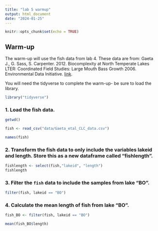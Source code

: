 ```yaml
---
title: "lab 5 warmup"
output: html_document
date: "2024-01-25"
---
```


```r
knitr::opts_chunk$set(echo = TRUE)
```

## Warm-up
The warm-up will use the fish data from lab 4. These data are from: Gaeta J., G. Sass, S. Carpenter. 2012. Biocomplexity at North Temperate Lakes LTER: Coordinated Field Studies: Large Mouth Bass Growth 2006. Environmental Data Initiative.  [link](https://portal.edirepository.org/nis/mapbrowse?scope=knb-lter-ntl&identifier=267). 

You will need the tidyverse to complete the warm-up- be sure to load the library.  

```r
library("tidyverse")
```

### 1. Load the fish data. 

```r
getwd()
```

```r
fish <- read_csv("data/Gaeta_etal_CLC_data.csv")
```

```r
names(fish)
```

### 2. Transform the fish data to only include the variables lakeid and length.  Store this as a new dataframe called "fishlength".   

```r
fishlength <- select(fish,"lakeid", "length")
fishlength
```

### 3. Filter the `fish` data to include the samples from lake "BO".  
```r
filter(fish, lakeid == "BO")
```

### 4. Calculate the mean length of fish from lake "BO".  
```r
fish_BO <- filter(fish, lakeid == "BO") 
```

```r
mean(fish_BO$length)
```

